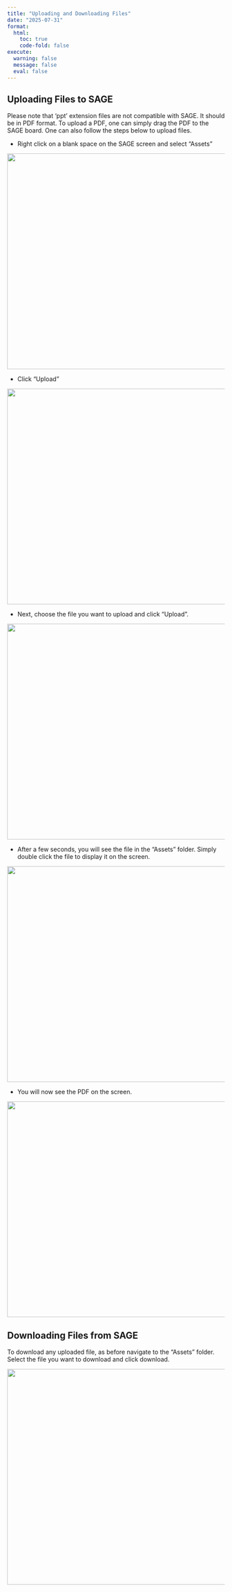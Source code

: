 ```yaml
---
title: "Uploading and Downloading Files"
date: "2025-07-31"
format: 
  html:
    toc: true
    code-fold: false
execute:
  warning: false
  message: false
  eval: false
---
```


## Uploading Files to SAGE

Please note that 'ppt' extension files are not compatible with SAGE. It should be in PDF format. To upload a PDF, one can simply drag the PDF to the SAGE board. One can also follow the steps below to upload files.

- Right click on a blank space on the SAGE screen and select "Assets"

![](images/assets.png){fig-align="center" width="800px" height="500px"}

- Click "Upload"

![](images/uploadassets.png){fig-align="center" width="800px" height="500px"}

- Next, choose the file you want to upload and click "Upload".

![](images/choosefiles.png){fig-align="center" width="800px" height="500px"}

- After a few seconds, you will see the file in the "Assets" folder. Simply double click the file to display it on the screen.

![](images/upload3.png){fig-align="center" width="800px" height="500px"}

- You will now see the PDF on the screen.

![](images/uploadedfile.png){fig-align="center" width="800px" height="500px"}

## Downloading Files from SAGE

To download any uploaded file, as before navigate to the "Assets" folder. Select the file you want to download and click download.

![](images/downloadfile.png){fig-align="center" width="800px" height="500px"}
